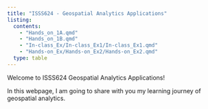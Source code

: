 ```yaml
---
title: "ISSS624 - Geospatial Analytics Applications"
listing:
  contents: 
    - "Hands_on_1A.qmd"
    - "Hands_on_1B.qmd"
    - "In-class_Ex/In-class_Ex1/In-class_Ex1.qmd"
    - "Hands-on_Ex/Hands-on_Ex2/Hands-on_Ex2.qmd"
  type: table
---
```


Welcome to ISSS624 Geospatial Analytics Applications!

In this webpage, I am going to share with you my learning journey of geospatial analytics.
